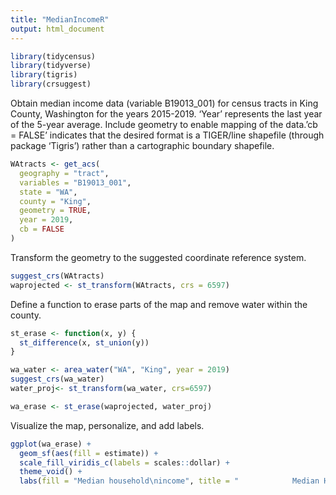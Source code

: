 ---
title: "MedianIncomeR"
output: html_document
---

```{r}
library(tidycensus)
library(tidyverse)
library(tigris)
library(crsuggest)
```


Obtain median income data (variable B19013_001) for census tracts in King County, Washington for the years 2015-2019. 'Year' represents the last year of the 5-year average. Include geometry to enable mapping of the data.'cb = FALSE' indicates that the desired format is a TIGER/line shapefile (through package 'Tigris') rather than a cartographic boundary shapefile.
```{r}
WAtracts <- get_acs(
  geography = "tract",
  variables = "B19013_001", 
  state = "WA", 
  county = "King", 
  geometry = TRUE, 
  year = 2019,
  cb = FALSE
)
```

Transform the geometry to the suggested coordinate reference system. 

```{r}
suggest_crs(WAtracts)
waprojected <- st_transform(WAtracts, crs = 6597)
```

Define a function to erase parts of the map and remove water within the county.

```{r}
st_erase <- function(x, y) {
  st_difference(x, st_union(y))
}

wa_water <- area_water("WA", "King", year = 2019) 
suggest_crs(wa_water)
water_proj<- st_transform(wa_water, crs=6597)

wa_erase <- st_erase(waprojected, water_proj)
```

Visualize the map, personalize, and add labels.

```{r}
ggplot(wa_erase) + 
  geom_sf(aes(fill = estimate)) + 
  scale_fill_viridis_c(labels = scales::dollar) + 
  theme_void() + 
  labs(fill = "Median household\nincome", title = "            Median Household Income in King County, Washington")
```

